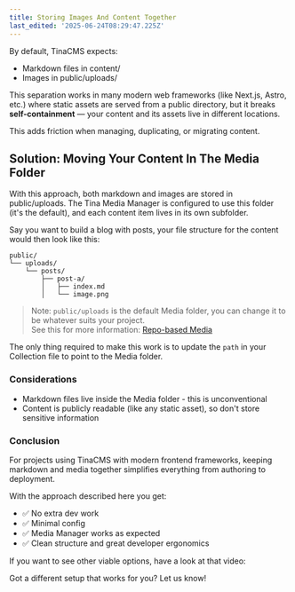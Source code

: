 ```yaml
---
title: Storing Images And Content Together
last_edited: '2025-06-24T08:29:47.225Z'
---
```


By default, TinaCMS expects:

* Markdown files in content/
* Images in public/uploads/

This separation works in many modern web frameworks (like Next.js, Astro, etc.) where static assets are served from a public directory, but it breaks **self-containment** — your content and its assets live in different locations.

This adds friction when managing, duplicating, or migrating content.

## Solution: Moving Your Content In The Media Folder

With this approach, both markdown and images are stored in public/uploads. The Tina Media Manager is configured to use this folder (it's the default), and each content item lives in its own subfolder.

Say you want to build a blog with posts, your file structure for the content would then look like this:

```
public/
└── uploads/
    └── posts/
        ├── post-a/
        │   ├── index.md
        │   └── image.png
```

> Note: `public/uploads` is the default Media folder, you can change it to be whatever suits your project.\
> See this for more information: [Repo-based Media](https://tina.io/docs/reference/media/repo-based#configuration)

The only thing required to make this work is to update the `path` in your Collection file to point to the Media folder.

### Considerations

* Markdown files live inside the Media folder - this is unconventional
* Content is publicly readable (like any static asset), so don't store sensitive information

### Conclusion

For projects using TinaCMS with modern frontend frameworks, keeping markdown and media together simplifies everything from authoring to deployment.

With the approach described here you get:

* ✅ No extra dev work
* ✅ Minimal config
* ✅ Media Manager works as expected
* ✅ Clean structure and great developer ergonomics

If you want to see other viable options, have a look at that video:

<Youtube embedSrc="https://www.youtube.com/embed/bmf1uNFyNKg" minutes="5" caption="The 3 options for storing markdown in GitHub for TinaCMS (Images and content)" />

Got a different setup that works for you? Let us know!
